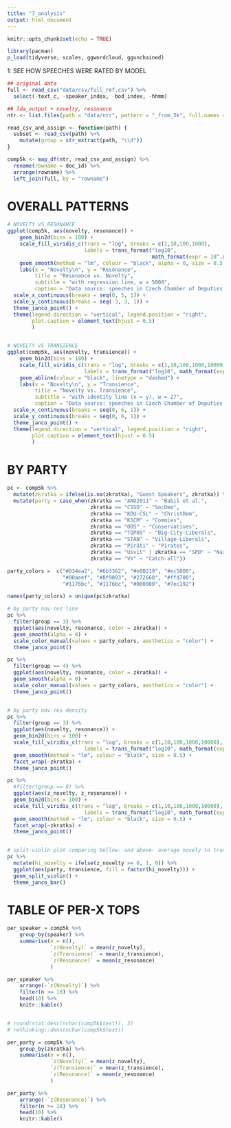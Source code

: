 ```yaml
---
title: "7_analysis"
output: html_document
---
```


```r
knitr::opts_chunk$set(echo = TRUE)

library(pacman)
p_load(tidyverse, scales, ggwordcloud, ggunchained)
```


1: SEE HOW SPEECHES WERE RATED BY MODEL

```r
## original data
full <- read_csv("data/csv/full_ref.csv") %>%
  select(-text_c, -speaker_index, -bod_index, -hhmm)

## lda_output + novelty, resonance
ntr <- list.files(path = "data/ntr", pattern = "_from_5k", full.names = T)

read_csv_and_assign <- function(path) {
  subset <- read_csv(path) %>%
    mutate(group = str_extract(path, "\\d"))
}

comp5k <- map_df(ntr, read_csv_and_assign) %>%
  rename(rowname = doc_id) %>%
  arrange(rowname) %>%
  left_join(full, by = "rowname")

```

# OVERALL PATTERNS
```r
# NOVELTY VS RESONANCE
ggplot(comp5k, aes(novelty, resonance)) +
    geom_bin2d(bins = 100) +
    scale_fill_viridis_c(trans = "log", breaks = c(1,10,100,1000),
                         labels = trans_format("log10", 
                                               math_format(expr = 10^.x, format = force))) +
    geom_smooth(method = "lm", colour = "black", alpha = 0, size = 0.5) +
    labs(x = "Novelty\n", y = "Resonance", 
         title = "Resonance vs. Novelty",
         subtitle = "with regression line, w = 5000",
         caption = "Data source: speeches in Czech Chamber of Deputies (2010-2019)") +
  scale_x_continuous(breaks = seq(0, 5, 1)) +
  scale_y_continuous(breaks = seq(-3, 3, 1)) +
  theme_janco_point() +
  theme(legend.direction = "vertical", legend.position = "right",
        plot.caption = element_text(hjust = 0.5)
        )


# NOVELTY VS TRANSIENCE
ggplot(comp5k, aes(novelty, transience)) +
    geom_bin2d(bins = 100) +
    scale_fill_viridis_c(trans = "log", breaks = c(1,10,100,1000,10000),
                         labels = trans_format("log10", math_format(expr = 10^.x, format = force))) +
    geom_abline(colour = "black", linetype = "dashed") +
    labs(x = "Novelty\n", y = "Transience", 
         title = "Novelty vs. Transience",
         subtitle = "with identity line (x = y), w = 27",
         caption = "Data source: speeches in Czech Chamber of Deputies (2010-2019)") +
  scale_x_continuous(breaks = seq(0, 6, 1)) +
  scale_y_continuous(breaks = seq(0, 6, 1)) +
  theme_janco_point() +
  theme(legend.direction = "vertical", legend.position = "right",
        plot.caption = element_text(hjust = 0.5)
        )


```

# BY PARTY
```r
pc <- comp5k %>%
  mutate(zkratka = ifelse(is.na(zkratka), "Guest Speakers", zkratka)) %>%
  mutate(party = case_when(zkratka == "ANO2011" ~ "Babiš et al.",
                           zkratka == "CSSD" ~ "SocDem",
                           zkratka == "KDU-ČSL" ~ "ChristDem",
                           zkratka == "KSCM" ~ "Commies",
                           zkratka == "ODS" ~ "Conservatives",
                           zkratka == "TOP09" ~ "Big-City-Liberals",
                           zkratka == "STAN" ~ "Village-Liberals",
                           zkratka == "Piráti" ~ "Pirates",
                           zkratka == "Usvit" | zkratka == "SPD" ~ "Nazis",
                           zkratka == "VV" ~ "Catch-all"))

party_colors =  c("#034ea2", "#6b3362", "#e00219", "#ec5800",
                  "#00aeef", "#8f9093", "#272660", "#ffd700",
                  "#1176bc", "#1176bc", "#000000", "#7ec192")

names(party_colors) = unique(pc$zkratka)

```

```r
# by party nov-res line
pc %>%
  filter(group == 3) %>%
  ggplot(aes(novelty, resonance, color = zkratka)) +
  geom_smooth(alpha = 0) +
  scale_color_manual(values = party_colors, aesthetics = "color") +
  theme_janco_point()

pc %>%
  filter(group == 4) %>%
  ggplot(aes(novelty, resonance, color = zkratka)) +
  geom_smooth(alpha = 0) +
  scale_color_manual(values = party_colors, aesthetics = "color") +
  theme_janco_point()


# by party nov-res density
pc %>%
  filter(group == 3) %>%
  ggplot(aes(novelty, resonance)) +
  geom_bin2d(bins = 100) +
  scale_fill_viridis_c(trans = "log", breaks = c(1,10,100,1000,10000),
                         labels = trans_format("log10", math_format(expr = 10^.x, format = force))) +
  geom_smooth(method = "lm", colour = "black", size = 0.5) +
  facet_wrap(~zkratka) +
  theme_janco_point()

pc %>%
  #filter(group == 8) %>%
  ggplot(aes(z_novelty, z_resonance)) +
  geom_bin2d(bins = 100) +
  scale_fill_viridis_c(trans = "log", breaks = c(1,10,100,1000,10000),
                         labels = trans_format("log10", math_format(expr = 10^.x, format = force))) +
  geom_smooth(method = "lm", colour = "black", size = 0.5) +
  facet_wrap(~zkratka) +
  theme_janco_point()


# split-violin plot comparing bellow- and above- average novely to transience across parties
pc %>%
  mutate(hi_novelty = ifelse(z_novelty >= 0, 1, 0)) %>%
  ggplot(aes(party, transience, fill = factor(hi_novelty))) +
  geom_split_violin() +
  theme_janco_bar()

```



# TABLE OF PER-X TOPS
```r
per_speaker = comp5k %>%
    group_by(speaker) %>%
    summarise(n = n(),
              `z(Novelty)` = mean(z_novelty),
              `z(Transience)` = mean(z_transience),
              `z(Resonance)` = mean(z_resonance)
              )

per_speaker %>%
    arrange(-`z(Novelty)`) %>%
    filter(n >= 10) %>%
    head(10) %>%
    knitr::kable()


# round(stat.desc(nchar(comp5k$text)), 2)
# rethinking::dens(nchar(comp5k$text))

```

```r
per_party = comp5k %>%
    group_by(zkratka) %>%
    summarise(n = n(),
              `z(Novelty)` = mean(z_novelty),
              `z(Transience)` = mean(z_transience),
              `z(Resonance)` = mean(z_resonance)
              )

per_party %>%
    arrange(-`z(Resonance)`) %>%
    filter(n >= 10) %>%
    head(10) %>%
    knitr::kable()

```

